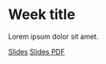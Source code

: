 # Week title

Lorem ipsum dolor sit amet.

[Slides](https://duerrsimon.github.io/hevs-quarto/slides/Week2/slides.html){.btn .btn-outline-primary .btn role="button"} 
[Slides PDF](https://duerrsimon.github.io/hevs-quarto/slides/Week2/slides.pdf){.btn .btn-outline-secondary .btn role="button"} 

